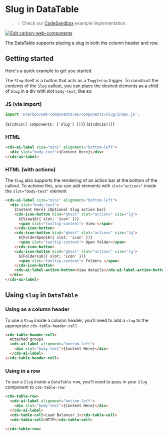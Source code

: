 
<Meta of={SlugDataTableStories} />

# Slug in DataTable

> 💡 Check our
> [CodeSandbox](https://codesandbox.io/s/github/carbon-design-system/carbon-for-ibm-dotcom/tree/main/packages/carbon-web-components/examples/codesandbox/basic/components/slug)
> example implementation.

[![Edit carbon-web-components](https://codesandbox.io/static/img/play-codesandbox.svg)](https://codesandbox.io/s/github/carbon-design-system/carbon-for-ibm-dotcom/tree/main/packages/carbon-web-components/examples/codesandbox/basic/components/slug)

The DataTable supports placing a slug in both the column header and row.

## Getting started

Here's a quick example to get you started.

The `Slug` itself is a button that acts as a `Toggletip` trigger. To construct
the contents of the `Slug` callout, you can place the desired elements as a
child of `Slug` in a div with slot `body-text`, like so:

### JS (via import)

```javascript
import '@carbon/web-components/es/components/slug/index.js';
```

<Markdown>{`${cdnJs({ components: ['slug'] })}`}</Markdown>
<Markdown>{`${cdnCss()}`}</Markdown>

### HTML

```html
<cds-ai-label size="mini" alignment="bottom-left">
  <div slot="body-text">{Content Here}</div>
</cds-ai-label>
```

### HTML (with actions)

The `Slug` also supports the rendering of an action bar at the bottom of the
callout. To achieve this, you can add elements with `slot="actions"` inside the
`slot="body-text"` element

```html
<cds-ai-label size="mini" alignment="bottom-left">
  <div slot="body-text">
    {Content Here} {Optional Slug action bar}
    <cds-icon-button kind="ghost" slot="actions" size="lg">
      ${View16({ slot: 'icon' })}
      <span slot="tooltip-content"> View </span>
    </cds-icon-button>
    <cds-icon-button kind="ghost" slot="actions" size="lg">
      ${FolderOpen16({ slot: 'icon' })}
      <span slot="tooltip-content"> Open folder</span>
    </cds-icon-button>
    <cds-icon-button kind="ghost" slot="actions" size="lg">
      ${Folders16({ slot: 'icon' })}
      <span slot="tooltip-content"> Folders </span>
    </cds-icon-button>
    <cds-ai-label-action-button>View details</cds-ai-label-action-button>
  </div>
</cds-ai-label>
```

## Using `slug` in `DataTable`

### Using as a column header

To use a `Slug` inside a column header, you'll need to add a `slug` to the
appropriate `cds-table-header-cell`.

```html
<cds-table-header-cell>
  Attached groups
  <cds-ai-label alignment="bottom-left">
    <div slot="body-text">{Content Here}</div>
  </cds-ai-label>
</cds-table-header-cell>
```

### Using in a row

To use a `Slug` inside a `DataTable` row, you'll need to pass in your `Slug`
component to `cds-table-row`:

```html
<cds-table-row>
  <cds-ai-label alignment="bottom-left">
    <div slot="body-text">{Content Here}</div>
  </cds-ai-label>
  <cds-table-cell>Load Balancer 1</cds-table-cell>
  <cds-table-cell>HTTP</cds-table-cell>
  ...
</cds-table-row>
```

